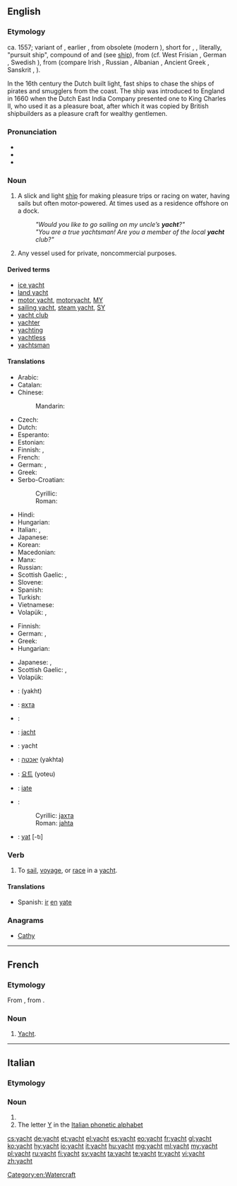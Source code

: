 {{also|Yacht}}
==English==

{{wikipedia|lang=en}}

===Etymology===
ca. 1557; variant of {{term|yaught|lang=en}}, earlier {{term|yeaghe|lang=en||light, fast-sailing ship}}, from obsolete {{etyl|nl|en}} {{term|jaghte|jaght(e)|lang=nl|hunt}} (modern {{term|jacht|lang=nl}}), short for {{term|jaghtschip|lang=nl}}, {{term|jageschip|lang=nl||light sailing vessel, fast pirate ship}}, literally, "pursuit ship", compound of {{term|jagen|lang=nl||to hunt, chase}} and {{term|schip|lang=nl||ship}} (see [[ship]]), from {{etyl|gem-pro|en}} {{recons|jagōnan|lang=gem-pro}} (cf. West Frisian {{term|jeie|lang=fy}}, German {{term|jagen|lang=de}}, Swedish {{term|jaga|lang=sv}}), from {{etyl|ine-pro|en}} {{recons|yegʰo-|lang=ine-pro}} (compare Irish {{term|éad|lang=ga||jealousy}}, Russian {{term|ярый|tr=âryj||furious}}, Albanian {{term|gjah|lang=sq||hunt}}, Ancient Greek {{term|ζητέω|tr=zētéō||to search, seek|lang=grc}}, Sanskrit {{term|यवन|tr=yāvana||barbarian; agressor|lang=sa}}, {{term|यत्न||zeal|tr=yātna|lang=sa}}).

In the 16th century the Dutch built light, fast ships to chase the ships of pirates and smugglers from the coast. The ship was introduced to England in 1660 when the Dutch East India Company presented one to King Charles II, who used it as a pleasure boat, after which it was copied by British shipbuilders as a pleasure craft for wealthy gentlemen.

===Pronunciation===
* {{IPA|/jɒt/}}
* {{audio|en-us-yacht.ogg|Audio (US)}}
* {{rhymes|ɒt}}

===Noun===
{{en-noun}}

# A slick and light [[ship]] for making pleasure trips or racing on water, having sails but often motor-powered. At times used as a residence offshore on a dock.
#: '' "Would you like to go sailing on my uncle’s '''yacht'''?" ''
#: '' "You are a true yachtsman! Are you a member of the local '''yacht''' club?" ''
# Any vessel used for private, noncommercial purposes.

====Derived terms====
* [[ice yacht]]
* [[land yacht]]
* [[motor yacht]], [[motoryacht]], [[MY]]
* [[sailing yacht]], [[steam yacht]], [[SY]]
* [[yacht club]]
* [[yachter]]
* [[yachting]]
* [[yachtless]]
* [[yachtsman]]

====Translations====
{{trans-top|slick and light ship}}
* Arabic: {{t-|ar|يخت|m|tr=yakht}}
* Catalan: {{t-|ca|iot|m}}
* Chinese:
*: Mandarin: {{t-|cmn|游艇|tr=yóutǐng|sc=Hani}}
* Czech: {{t+|cs|jachta|f}}
* Dutch: {{t+|nl|jacht|f}}
* Esperanto: {{t-|eo|jaĥto|xs=Esperanto}}
* Estonian: {{t-|et|jaht}}
* Finnish: {{t+|fi|jahti}}, {{t-|fi|huvipursi}}
* French: {{t+|fr|yacht|m}}
* German: {{t+|de|Yacht|f}}, {{t+|de|Jacht|f}}
* Greek: {{t+|el|γιοτ|n|tr=yiot}}
* Serbo-Croatian:
*: Cyrillic: {{t-|sh|јахта|f}}
*: Roman: {{t-|sh|jahta|f}}
{{trans-mid}}
* Hindi: {{t-|hi|याख़्ट|tr=yāḵẖṭ|xs=Hindi}}
* Hungarian: {{t+|hu|jacht}}
* Italian: {{t-|it|panfilo|m}}, {{t+|it|yacht|m}}
* Japanese: {{t-|ja|ヨット|tr=yotto}}
* Korean: {{t-|ko|요트|tr=yoteu|sc=Hang}}
* Macedonian: {{t-|mk|јахта|f|tr=jáhta}}
* Manx: {{t-|gv|birling}}
* Russian: {{t+|ru|яхта|f|tr=jáxta}}
* Scottish Gaelic: {{t-|gd|gheat|f|xs=Scottish Gaelic}}, {{t-|gd|sgoth-long|f}}
* Slovene: {{t-|sl|jahta|f}}
* Spanish: {{t+|es|yate|m}}
* Turkish: {{t+|tr|yat}}
* Vietnamese: {{t+|vi|du thuyền|xs=Vietnamese}}
* Volapük: {{t-|vo|yakt}}, {{t-|vo|blesirayakt}}
{{trans-bottom}}

{{trans-top|any private noncommercial vessel}}
* Finnish: {{t-|fi|huvialus}}
* German: {{t+|de|Yacht|f}}, {{t+|de|Jacht|f}}
* Greek: {{t+|el|θαλαμηγός|f|tr=thalamigós}}
* Hungarian: {{t+|hu|jacht}}
{{trans-mid}}
* Japanese: {{t+|ja|船|tr=fune}}, {{t-|ja|ボート|tr=bōto}}
* Scottish Gaelic: {{t-|gd|gheat|f|xs=Scottish Gaelic}}, {{t-|gd|sgoth-long|f}}
* Volapük: {{t-|vo|yakt}}
{{trans-bottom}}

{{checktrans-top}}
* {{ttbc|ar}}: {{Arab|[[يخت]]}} (yakht)
* {{ttbc|bg}}: [[яхта]] {{f}}
* {{ttbc|ca}}: {{t-|ca|iot|m}}
* {{ttbc|nl}}: [[jacht]] {{n}}
* {{ttbc|fr}}: yacht {{m}}
* {{ttbc|he}}: [[יאכטה]] (yakhta) {{f}}
{{trans-mid}}
* {{ttbc|ko}}: [[요트]] (yoteu)
* {{ttbc|pt}}: [[iate]] {{m}}
* {{ttbc|sh}}:
*: Cyrillic: [[јахта]] {{f}}
*: Roman: [[jahta]] {{f}}
* {{ttbc|tr}}: [[yat]] [-tı]
{{trans-bottom}}

===Verb===
{{en-verb}}

# {{intransitive}} To [[sail]], [[voyage]], or [[race]] in a [[yacht]].

====Translations====
{{trans-top|to voyage in a yacht}}
* Spanish: [[ir]] [[en]] [[yate]]
{{trans-mid}}
{{trans-bottom}}

===Anagrams===
* [[Cathy#English|Cathy]]

[[Category:en:Watercraft]]

----

==French==

===Etymology===
From {{etyl|en|fr}} {{term|yacht|lang=en}}, from {{etyl|nl|fr}}.

===Noun===
{{fr-noun|m}}

# [[#English|Yacht]].

----

==Italian==

===Etymology===
{{etyl|en|it}}

===Noun===
{{head|it|noun|g=m}} {{inv}}

# {{l|en|yacht}}
# The letter [[Y]] in the [[Appendix:Italian phonetic alphabet|Italian phonetic alphabet]]

[[cs:yacht]]
[[de:yacht]]
[[et:yacht]]
[[el:yacht]]
[[es:yacht]]
[[eo:yacht]]
[[fr:yacht]]
[[gl:yacht]]
[[ko:yacht]]
[[hy:yacht]]
[[io:yacht]]
[[it:yacht]]
[[hu:yacht]]
[[mg:yacht]]
[[ml:yacht]]
[[my:yacht]]
[[pl:yacht]]
[[ru:yacht]]
[[fi:yacht]]
[[sv:yacht]]
[[ta:yacht]]
[[te:yacht]]
[[tr:yacht]]
[[vi:yacht]]
[[zh:yacht]]